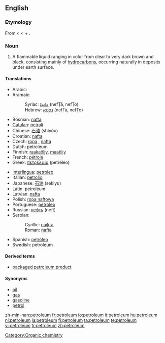 ==English==

{{wikipedia}}

===Etymology===
From {{ML.}} {{term|petroleum|lang=la}} < {{Gr.}} {{term|sc=polytonic|πετρέλαιον||tr=petrelaion|oil of the rock|lang=grc}} < {{AGr.}} {{term|sc=polytonic|πέτρα||tr=petra|stone, rock|lang=grc}} + {{term|sc=polytonic|έλαιον||tr=elaion|olive oil, any oily substance|lang=grc}}.

===Noun===
{{en-noun|pl='''[[petroleums]]''' ''or, rarely,'' '''[[petrolea]]'''}}

# A flammable liquid ranging in color from clear to very dark brown and black, consisting mainly of [[hydrocarbon]]s, occurring naturally in deposits under earth surface.

====Translations====
{{trans-top|the flammable liquid mixture of hydrocarbons}}
* Arabic: {{t|ar|sc=Arab|نفط|tr=nafʈ|m}}
* Aramaic:
*: Syriac: [[ܢܦܛܐ]] (nefṬā, nefṬo) {{m}}
*: Hebrew: [[נפטא]] (nefṬā, nefṬo) {{m}}
* Bosnian: [[nafta]] {{f}}
* [[Catalan]]: [[petroli]]
* Chinese: [[石油]] (shíyóu)
* Croatian: [[nafta]] {{f}}
* Czech: [[ropa]] {{f}}, [[nafta]] {{f}}
* Dutch: petroleum {{m}}
* Finnish: [[raakaöljy]], [[maaöljy]]
* French: [[pétrole]] {{m}}
* Greek: [[πετρέλαιο]] (petréleo)
{{trans-mid}}
* [[Interlingua]]: [[petroleo]]
* Italian: [[petrolio]] {{m}}
* Japanese: [[石油]] (sekiyu)
* Latin: petroleum
* Latvian: [[nafta]] {{f}}
* Polish: [[ropa naftowa]] {{f}}
* Portuguese: [[petróleo]] {{m}}
* Russian: [[нефть]] (neft) {{f}}
* Serbian:
*: Cyrillic: [[нафта]] {{f}}
*: Roman: [[nafta#Serbian|nafta]] {{f}}
* Spanish: [[petróleo]] {{m}}
* Swedish: petroleum {{n}}
{{trans-bottom}}

====Derived terms====
* [[packaged petroleum product]]

====Synonyms====
* [[oil]]
* [[gas]]
* [[gasoline]]
* [[petrol]]

[[Category:Organic chemistry]]

[[zh-min-nan:petroleum]]
[[fr:petroleum]]
[[io:petroleum]]
[[it:petroleum]]
[[hu:petroleum]]
[[nl:petroleum]]
[[ja:petroleum]]
[[fi:petroleum]]
[[ta:petroleum]]
[[te:petroleum]]
[[vi:petroleum]]
[[tr:petroleum]]
[[zh:petroleum]]